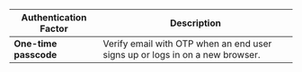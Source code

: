 | Authentication Factor | Description |
| --- | --- |
| **One-time passcode** | Verify email with OTP when an end user signs up or logs in on a new browser. |